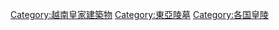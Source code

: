 [[Category:越南皇家建築物|Category:越南皇家建築物]]
[[Category:東亞陵墓|Category:東亞陵墓]]
[[Category:各国皇陵|Category:各国皇陵]]